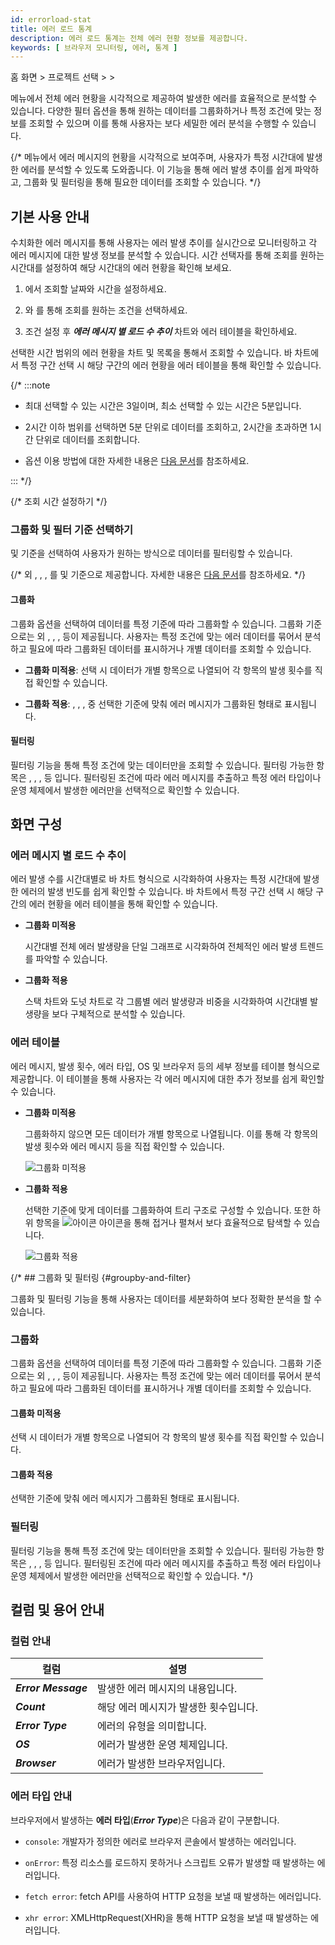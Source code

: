 ```yaml
---
id: errorload-stat
title: 에러 로드 통계
description: 에러 로드 통계는 전체 에러 현황 정보를 제공합니다.
keywords: [ 브라우저 모니터링, 에러, 통계 ]
---
```


홈 화면 &gt; 프로젝트 선택 &gt; <Cmdname sid="side_statistics" className="uitext" /> &gt; <Cmdname sid="side_errorLoadStatistics" className="uitext" />

<Cmdname sid="side_errorLoadStatistics" className="uitext" /> 메뉴에서 전체 에러 현황을 시각적으로 제공하여 발생한 에러를 효율적으로 분석할 수 있습니다. 다양한 필터 옵션을 통해 원하는 데이터를 그룹화하거나 특정 조건에 맞는 정보를 조회할 수 있으며 이를 통해 사용자는 보다 세밀한 에러 분석을 수행할 수 있습니다.

{/* <Cmdname sid="side_errorLoadStatistics" className="uitext" /> 메뉴에서 에러 메시지의 현황을 시각적으로 보여주며, 사용자가 특정 시간대에 발생한 에러를 분석할 수 있도록 도와줍니다. 이 기능을 통해 에러 발생 추이를 쉽게 파악하고, 그룹화 및 필터링을 통해 필요한 데이터를 조회할 수 있습니다. */}

## 기본 사용 안내 

수치화한 에러 메시지를 통해 사용자는 에러 발생 추이를 실시간으로 모니터링하고 각 에러 메시지에 대한 발생 정보를 분석할 수 있습니다. 시간 선택자를 통해 조회를 원하는 시간대를 설정하여 해당 시간대의 에러 현황을 확인해 보세요.

<ImgLang img="browser-statistics-error-stat.png" desc="에러 로드 통계" />

1. <Cmdname sid="time" className="uitext" />에서 조회할 날짜와 시간을 설정하세요. 

1. <Cmdname sid="filter" className="uitext" />와 <Cmdname sid="groupby" className="uitext" />를 통해 조회를 원하는 조건을 선택하세요. 

1. 조건 설정 후 ***에러 메시지 별 로드 수 추이*** 차트와 에러 테이블을 확인하세요. 

선택한 시간 범위의 에러 현황을 차트 및 목록을 통해서 조회할 수 있습니다. 바 차트에서 특정 구간 선택 시 해당 구간의 에러 현황을 에러 테이블을 통해 확인할 수 있습니다. 

{/* :::note

* 최대 선택할 수 있는 시간은 3일이며, 최소 선택할 수 있는 시간은 5분입니다.

* 2시간 이하 범위를 선택하면 5분 단위로 데이터를 조회하고, 2시간을 초과하면 1시간 단위로 데이터를 조회합니다.

* <Cmdname sid="time" className="uitext" /> 옵션 이용 방법에 대한 자세한 내용은 [다음 문서](usage-ui#timeselector)를 참조하세요.

::: */}

{/* 조회 시간 설정하기 */}

<Settime/>

### 그룹화 및 필터 기준 선택하기 

<Cmdname sid="groupby" className="uitext" /> 및 <Cmdname sid="filter" className="uitext" /> 기준을 선택하여 사용자가 원하는 방식으로 데이터를 필터링할 수 있습니다. 

{/* <Cmdname sid="ITM09123" className="uitext" /> 외 <Cmdname sid="ITM09125" className="uitext" />, <Cmdname sid="ITM06770" className="uitext" />, <Cmdname sid="TTL06358" className="uitext" />, <Cmdname sid="device" className="uitext" />를 <Cmdname sid="groupby" className="uitext" /> 및 <Cmdname sid="filter" className="uitext" /> 기준으로 제공합니다. 자세한 내용은 [다음 문서](#groupby-and-filter)를 참조하세요.  */}

#### 그룹화 

그룹화 옵션을 선택하여 데이터를 특정 기준에 따라 그룹화할 수 있습니다. 그룹화 기준으로는 <Cmdname sid="ITM09123" className="uitext" /> 외 <Cmdname sid="ITM09125" className="uitext" />, <Cmdname sid="ITM06770" className="uitext" />, <Cmdname sid="TTL06358" className="uitext" />, <Cmdname sid="device" className="uitext" /> 등이 제공됩니다. 사용자는 특정 조건에 맞는 에러 데이터를 묶어서 분석하고 필요에 따라 그룹화된 데이터를 표시하거나 개별 데이터를 조회할 수 있습니다.

* **그룹화 미적용**: <Cmdname sid="ITM09123" className="uitext" /> 선택 시 데이터가 개별 항목으로 나열되어 각 항목의 발생 횟수를 직접 확인할 수 있습니다. 

* **그룹화 적용**: <Cmdname sid="ITM09125" className="uitext" />, <Cmdname sid="ITM06770" className="uitext" />, <Cmdname sid="TTL06358" className="uitext" />, <Cmdname sid="device" className="uitext" /> 중 선택한 기준에 맞춰 에러 메시지가 그룹화된 형태로 표시됩니다.

#### 필터링 

필터링 기능을 통해 특정 조건에 맞는 데이터만을 조회할 수 있습니다. 필터링 가능한 항목은 <Cmdname sid="ITM09125" className="uitext" />, <Cmdname sid="ITM06770" className="uitext" />, <Cmdname sid="TTL06358" className="uitext" />, <Cmdname sid="device" className="uitext" /> 등 입니다. 필터링된 조건에 따라 에러 메시지를 추출하고 특정 에러 타입이나 운영 체제에서 발생한 에러만을 선택적으로 확인할 수 있습니다.

## 화면 구성 

### 에러 메시지 별 로드 수 추이 

에러 발생 수를 시간대별로 바 차트 형식으로 시각화하여 사용자는 특정 시간대에 발생한 에러의 발생 빈도를 쉽게 확인할 수 있습니다. 바 차트에서 특정 구간 선택 시 해당 구간의 에러 현황을 에러 테이블을 통해 확인할 수 있습니다. 

* **그룹화 미적용** 

    시간대별 전체 에러 발생량을 단일 그래프로 시각화하여 전체적인 에러 발생 트렌드를 파악할 수 있습니다. 

    <ImgLang img="browser-statistics-error-stat-ungr.png" desc="그룹화 미적용" />

* **그룹화 적용** 

    스택 차트와 도넛 차트로 각 그룹별 에러 발생량과 비중을 시각화하여 시간대별 발생량을 보다 구체적으로 분석할 수 있습니다.

    <ImgLang img="browser-statistics-error-stat-gr.png" desc="그룹화 적용" />

### 에러 테이블 

에러 메시지, 발생 횟수, 에러 타입, OS 및 브라우저 등의 세부 정보를 테이블 형식으로 제공합니다. 이 테이블을 통해 사용자는 각 에러 메시지에 대한 추가 정보를 쉽게 확인할 수 있습니다.

* **그룹화 미적용** 

    그룹화하지 않으면 모든 데이터가 개별 항목으로 나열됩니다. 이를 통해 각 항목의 발생 횟수와 에러 메시지 등을 직접 확인할 수 있습니다.

    ![그룹화 미적용](/img/browser-statistics-error-stat-ungr-tb.png)

* **그룹화 적용** 

    선택한 기준에 맞게 데이터를 그룹화하여 트리 구조로 구성할 수 있습니다. 또한 하위 항목을 ![아이콘](/img/ic-caret-down.svg) 아이콘을 통해 접거나 펼쳐서 보다 효율적으로 탐색할 수 있습니다. 

    ![그룹화 적용](/img/browser-statistics-error-stat-gr-tb.png)

{/* ## 그룹화 및 필터링 {#groupby-and-filter}

그룹화 및 필터링 기능을 통해 사용자는 데이터를 세분화하여 보다 정확한 분석을 할 수 있습니다.

### 그룹화 

그룹화 옵션을 선택하여 데이터를 특정 기준에 따라 그룹화할 수 있습니다. 그룹화 기준으로는 <Cmdname sid="ITM09123" className="uitext" /> 외 <Cmdname sid="ITM09125" className="uitext" />, <Cmdname sid="ITM06770" className="uitext" />, <Cmdname sid="TTL06358" className="uitext" />, <Cmdname sid="device" className="uitext" /> 등이 제공됩니다. 사용자는 특정 조건에 맞는 에러 데이터를 묶어서 분석하고 필요에 따라 그룹화된 데이터를 표시하거나 개별 데이터를 조회할 수 있습니다.

#### 그룹화 미적용

<Cmdname sid="ITM09123" className="uitext" /> 선택 시 데이터가 개별 항목으로 나열되어 각 항목의 발생 횟수를 직접 확인할 수 있습니다. 


#### 그룹화 적용

선택한 기준에 맞춰 에러 메시지가 그룹화된 형태로 표시됩니다.

### 필터링 

필터링 기능을 통해 특정 조건에 맞는 데이터만을 조회할 수 있습니다. 필터링 가능한 항목은 <Cmdname sid="ITM09125" className="uitext" />, <Cmdname sid="ITM06770" className="uitext" />, <Cmdname sid="TTL06358" className="uitext" />, <Cmdname sid="device" className="uitext" /> 등 입니다. 필터링된 조건에 따라 에러 메시지를 추출하고 특정 에러 타입이나 운영 체제에서 발생한 에러만을 선택적으로 확인할 수 있습니다. */}


## 컬럼 및 용어 안내 

### 컬럼 안내

|컬럼|설명| 
---|---
|***Error Message***|발생한 에러 메시지의 내용입니다.|
|***Count***|해당 에러 메시지가 발생한 횟수입니다.|
|***Error Type***|에러의 유형을 의미합니다.|
|***OS***|에러가 발생한 운영 체제입니다.|
|***Browser***|에러가 발생한 브라우저입니다.|


### 에러 타입 안내

브라우저에서 발생하는 **에러 타입**(***Error Type***)은 다음과 같이 구분합니다. 

* `console`: 개발자가 정의한 에러로 브라우저 콘솔에서 발생하는 에러입니다.

* `onError`: 특정 리소스를 로드하지 못하거나 스크립트 오류가 발생할 때 발생하는 에러입니다.

* `fetch error`: fetch API를 사용하여 HTTP 요청을 보낼 때 발생하는 에러입니다.

* `xhr error`: XMLHttpRequest(XHR)을 통해 HTTP 요청을 보낼 때 발생하는 에러입니다.
